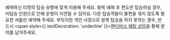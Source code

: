 예매하신 티켓의 탑승 유형에 맞게 이용해 주세요. 왕복 예매 후 편도만 탑승하실 경우, 미탑승 인원으로 인해 운행이 지연될 수 있어요. 다른 탑승객들이 불편을 겪지 않도록 필요한 셔틀만 예약해 주세요. 부득이한 개인 사정으로 왕복 탑승을 하지 못하는 경우, 반드시 <span style={{ textDecoration: 'underline' }}>[핸디버스 채팅 상담](https://pf.kakao.com/_AxncxhG)</span>을 통해 문의를 남겨주세요.
